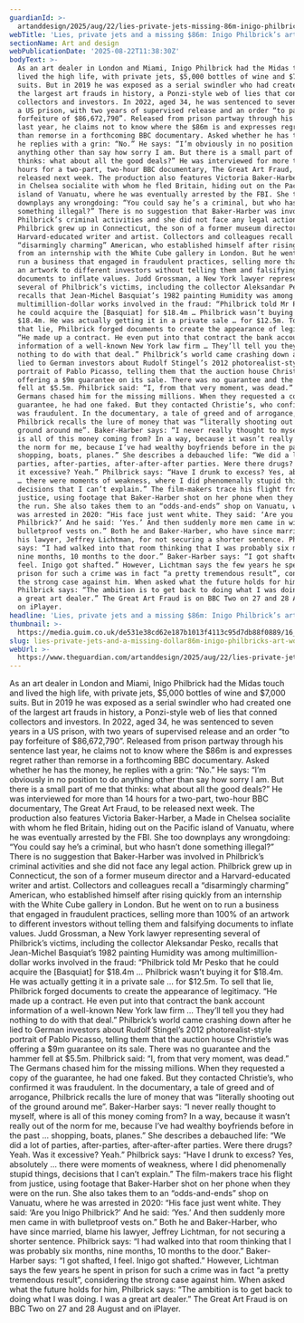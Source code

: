 ```yaml
---
guardianId: >-
  artanddesign/2025/aug/22/lies-private-jets-missing-86m-inigo-philbrick-art-world-swindle
webTitle: 'Lies, private jets and a missing $86m: Inigo Philbrick’s art world swindle'
sectionName: Art and design
webPublicationDate: '2025-08-22T11:38:30Z'
bodyText: >-
  As an art dealer in London and Miami, Inigo Philbrick had the Midas touch and
  lived the high life, with private jets, $5,000 bottles of wine and $7,000
  suits. But in 2019 he was exposed as a serial swindler who had created one of
  the largest art frauds in history, a Ponzi-style web of lies that conned
  collectors and investors. In 2022, aged 34, he was sentenced to seven years in
  a US prison, with two years of supervised release and an order “to pay
  forfeiture of $86,672,790”. Released from prison partway through his sentence
  last year, he claims not to know where the $86m is and expresses regret rather
  than remorse in a forthcoming BBC documentary. Asked whether he has the money,
  he replies with a grin: “No.” He says: “I’m obviously in no position to do
  anything other than say how sorry I am. But there is a small part of me that
  thinks: what about all the good deals?” He was interviewed for more than 14
  hours for a two-part, two-hour BBC documentary, The Great Art Fraud, to be
  released next week. The production also features Victoria Baker-Harber, a Made
  in Chelsea socialite with whom he fled Britain, hiding out on the Pacific
  island of Vanuatu, where he was eventually arrested by the FBI. She too
  downplays any wrongdoing: “You could say he’s a criminal, but who hasn’t done
  something illegal?” There is no suggestion that Baker-Harber was involved in
  Philbrick’s criminal activities and she did not face any legal action.
  Philbrick grew up in Connecticut, the son of a former museum director and a
  Harvard-educated writer and artist. Collectors and colleagues recall a
  “disarmingly charming” American, who established himself after rising quickly
  from an internship with the White Cube gallery in London. But he went on to
  run a business that engaged in fraudulent practices, selling more than 100% of
  an artwork to different investors without telling them and falsifying
  documents to inflate values. Judd Grossman, a New York lawyer representing
  several of Philbrick’s victims, including the collector Aleksandar Pesko,
  recalls that Jean-Michel Basquiat’s 1982 painting Humidity was among
  multimillion-dollar works involved in the fraud: “Philbrick told Mr Pesko that
  he could acquire the [Basquiat] for $18.4m … Philbrick wasn’t buying it for
  $18.4m. He was actually getting it in a private sale … for $12.5m. To sell
  that lie, Philbrick forged documents to create the appearance of legitimacy.
  “He made up a contract. He even put into that contract the bank account
  information of a well-known New York law firm … They’ll tell you they had
  nothing to do with that deal.” Philbrick’s world came crashing down after he
  lied to German investors about Rudolf Stingel’s 2012 photorealist-style
  portrait of Pablo Picasso, telling them that the auction house Christie’s was
  offering a $9m guarantee on its sale. There was no guarantee and the hammer
  fell at $5.5m. Philbrick said: “I, from that very moment, was dead.” The
  Germans chased him for the missing millions. When they requested a copy of the
  guarantee, he had one faked. But they contacted Christie’s, who confirmed it
  was fraudulent. In the documentary, a tale of greed and of arrogance,
  Philbrick recalls the lure of money that was “literally shooting out of the
  ground around me”. Baker-Harber says: “I never really thought to myself, where
  is all of this money coming from? In a way, because it wasn’t really out of
  the norm for me, because I’ve had wealthy boyfriends before in the past …
  shopping, boats, planes.” She describes a debauched life: “We did a lot of
  parties, after-parties, after-after-after parties. Were there drugs? Yeah. Was
  it excessive? Yeah.” Philbrick says: “Have I drunk to excess? Yes, absolutely
  … there were moments of weakness, where I did phenomenally stupid things,
  decisions that I can’t explain.” The film-makers trace his flight from
  justice, using footage that Baker-Harber shot on her phone when they were on
  the run. She also takes them to an “odds-and-ends” shop on Vanuatu, where he
  was arrested in 2020: “His face just went white. They said: ‘Are you Inigo
  Philbrick?’ And he said: ‘Yes.’ And then suddenly more men came in with
  bulletproof vests on.” Both he and Baker-Harber, who have since married, blame
  his lawyer, Jeffrey Lichtman, for not securing a shorter sentence. Philbrick
  says: “I had walked into that room thinking that I was probably six months,
  nine months, 10 months to the door.” Baker-Harber says: “I got shafted, I
  feel. Inigo got shafted.” However, Lichtman says the few years he spent in
  prison for such a crime was in fact “a pretty tremendous result”, considering
  the strong case against him. When asked what the future holds for him,
  Philbrick says: “The ambition is to get back to doing what I was doing. I was
  a great art dealer.” The Great Art Fraud is on BBC Two on 27 and 28 August and
  on iPlayer.
headline: 'Lies, private jets and a missing $86m: Inigo Philbrick’s art world swindle'
thumbnail: >-
  https://media.guim.co.uk/de531e38cd62e187b1013f4113c95d7db88f0889/16_126_3380_2705/500.jpg
slug: lies-private-jets-and-a-missing-dollar86m-inigo-philbricks-art-world-swindle
webUrl: >-
  https://www.theguardian.com/artanddesign/2025/aug/22/lies-private-jets-missing-86m-inigo-philbrick-art-world-swindle
---
```

As an art dealer in London and Miami, Inigo Philbrick had the Midas touch and lived the high life, with private jets, $5,000 bottles of wine and $7,000 suits. But in 2019 he was exposed as a serial swindler who had created one of the largest art frauds in history, a Ponzi-style web of lies that conned collectors and investors. In 2022, aged 34, he was sentenced to seven years in a US prison, with two years of supervised release and an order “to pay forfeiture of $86,672,790”. Released from prison partway through his sentence last year, he claims not to know where the $86m is and expresses regret rather than remorse in a forthcoming BBC documentary. Asked whether he has the money, he replies with a grin: “No.” He says: “I’m obviously in no position to do anything other than say how sorry I am. But there is a small part of me that thinks: what about all the good deals?” He was interviewed for more than 14 hours for a two-part, two-hour BBC documentary, The Great Art Fraud, to be released next week. The production also features Victoria Baker-Harber, a Made in Chelsea socialite with whom he fled Britain, hiding out on the Pacific island of Vanuatu, where he was eventually arrested by the FBI. She too downplays any wrongdoing: “You could say he’s a criminal, but who hasn’t done something illegal?” There is no suggestion that Baker-Harber was involved in Philbrick’s criminal activities and she did not face any legal action. Philbrick grew up in Connecticut, the son of a former museum director and a Harvard-educated writer and artist. Collectors and colleagues recall a “disarmingly charming” American, who established himself after rising quickly from an internship with the White Cube gallery in London. But he went on to run a business that engaged in fraudulent practices, selling more than 100% of an artwork to different investors without telling them and falsifying documents to inflate values. Judd Grossman, a New York lawyer representing several of Philbrick’s victims, including the collector Aleksandar Pesko, recalls that Jean-Michel Basquiat’s 1982 painting Humidity was among multimillion-dollar works involved in the fraud: “Philbrick told Mr Pesko that he could acquire the [Basquiat] for $18.4m … Philbrick wasn’t buying it for $18.4m. He was actually getting it in a private sale … for $12.5m. To sell that lie, Philbrick forged documents to create the appearance of legitimacy. “He made up a contract. He even put into that contract the bank account information of a well-known New York law firm … They’ll tell you they had nothing to do with that deal.” Philbrick’s world came crashing down after he lied to German investors about Rudolf Stingel’s 2012 photorealist-style portrait of Pablo Picasso, telling them that the auction house Christie’s was offering a $9m guarantee on its sale. There was no guarantee and the hammer fell at $5.5m. Philbrick said: “I, from that very moment, was dead.” The Germans chased him for the missing millions. When they requested a copy of the guarantee, he had one faked. But they contacted Christie’s, who confirmed it was fraudulent. In the documentary, a tale of greed and of arrogance, Philbrick recalls the lure of money that was “literally shooting out of the ground around me”. Baker-Harber says: “I never really thought to myself, where is all of this money coming from? In a way, because it wasn’t really out of the norm for me, because I’ve had wealthy boyfriends before in the past … shopping, boats, planes.” She describes a debauched life: “We did a lot of parties, after-parties, after-after-after parties. Were there drugs? Yeah. Was it excessive? Yeah.” Philbrick says: “Have I drunk to excess? Yes, absolutely … there were moments of weakness, where I did phenomenally stupid things, decisions that I can’t explain.” The film-makers trace his flight from justice, using footage that Baker-Harber shot on her phone when they were on the run. She also takes them to an “odds-and-ends” shop on Vanuatu, where he was arrested in 2020: “His face just went white. They said: ‘Are you Inigo Philbrick?’ And he said: ‘Yes.’ And then suddenly more men came in with bulletproof vests on.” Both he and Baker-Harber, who have since married, blame his lawyer, Jeffrey Lichtman, for not securing a shorter sentence. Philbrick says: “I had walked into that room thinking that I was probably six months, nine months, 10 months to the door.” Baker-Harber says: “I got shafted, I feel. Inigo got shafted.” However, Lichtman says the few years he spent in prison for such a crime was in fact “a pretty tremendous result”, considering the strong case against him. When asked what the future holds for him, Philbrick says: “The ambition is to get back to doing what I was doing. I was a great art dealer.” The Great Art Fraud is on BBC Two on 27 and 28 August and on iPlayer.
